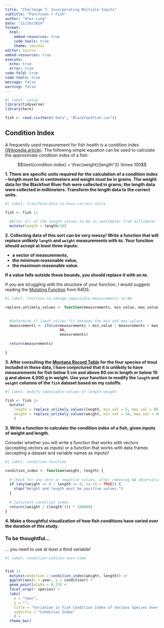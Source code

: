 ```yaml
---
title: "Challenge 7: Incorporating Multiple Inputs"
subtitle: "Functions + Fish"
author: "Alex Lung"
date: "11/10/2024"
format: 
  html:  
    embed-resources: true
    code-tools: true
    theme: journal
editor: source
embed-resources: true
execute: 
  echo: true
  error: true
code-fold: true
code-tools: true
message: false
warning: false
---
```


```r
#| label: setup
library(tidyverse)
library(here)

fish <- read.csv(here("data", "BlackfootFish.csv"))

```

## Condition Index

A frequently used measurement for fish health is a condition index [(Wikipedia article)](https://en.wikipedia.org/wiki/Condition_index_in_fish). The following
simple equation can be used to calculate the approximate condition index of a
fish:

$$\text{condition index} = \frac{weight}{length^3} \times 100$$

**1. There are specific units required for the calculation of a condition index -- length must be in centimeters and weight must be in grams. The weight data for the Blackfoot River fish were collected in grams; the length data were collected in millimeters. Transform the length data to the correct units.**

```r
#| label: transform-data-to-have-correct-units

fish <- fish |>
  
  #Alter all of the length values to be in centimeter from millimeter
  mutate(length = length/10)

```

**2. Collecting data of this sort can be very messy! Write a function that will replace unlikely `length` and `weight` measurements with `NA`. Your function should accept at least three inputs:**

+ **a vector of measurements,**
+ **the minimum reasonable value,**
+ **the maximum reasonable value.**

**If a value falls outside these bounds, you should replace it with an `NA`.**

::: callout-tip
If you are struggling with the structure of your function, I would suggest reading the [Mutating Function](https://r4ds.hadley.nz/functions.html#mutate-functions) from R4DS.
:::

```r
#| label: function-to-change-impossible-measurements-to-NA

replace_unlikely_values <- function(measurements, min_value, max_value) {
  
  
  #Determine if input values fit between the min and max values
  measurements <- ifelse(measurements < min_value | measurements > max_value, 
                         NA, 
                         measurements)
  
  return(measurements)
  
}

```

**3. After consulting the [Montana Record Table](https://fwp.mt.gov/fish/anglingData/records) for the four species of trout included in these data, I have conjectured that it is unlikely to have measurements for fish below 5 cm and above 80 cm in length or below 10 g and above 4,000 g in weight. Use your function to modify the `length` and `weight` columns of the `fish` dataset based on my cutoffs.**

```r
#| label: modify-impossible-values-of-length-weight

fish <- fish |> 
  mutate(
    length = replace_unlikely_values(length, min_val = 5, max_val = 80),
    weight = replace_unlikely_values(weight, min_val = 10, max_val = 4000)
    )


```

**3. Write a function to calculate the condition index of a fish, given inputs of weight and length.**

::: callout-warning
Consider whether you will write a function that works with vectors (accepting
vectors as inputs) or a function that works with data frames (accepting a 
dataset and variable names as inputs)!
:::

```r
#| label: condition-function

condition_index <- function(weight, length) {
  
  # Check for any zero or negative values, after removing NA observations
  if (any(weight <= 0 | length <= 0, na.rm = TRUE)) {
    stop("Weight and length must be positive values.")
  }
  
  # Calculate condition index 
  return((weight / (length^3)) * 100000)
}
```

**4. Make a thoughtful visualization of how fish conditions have varied over the duration of this study.**

::: callout-warning
### To be thoughtful...

... you need to use at least a third variable!
:::

```r
#| label: condition-indices-over-time


fish |> 
  mutate(condition = condition_index(weight, length)) |>
  ggplot(aes(x = year, y = condition)) + 
  geom_point(alpha = 0.25) +
  facet_wrap(~ species) +
  labs(
    x = "Year",
    y = "",
    title = "Variation in Fish Condition Index of Various Species Over Time",
    subtitle = "Condition Index"
    ) +
  theme_bw()

```
